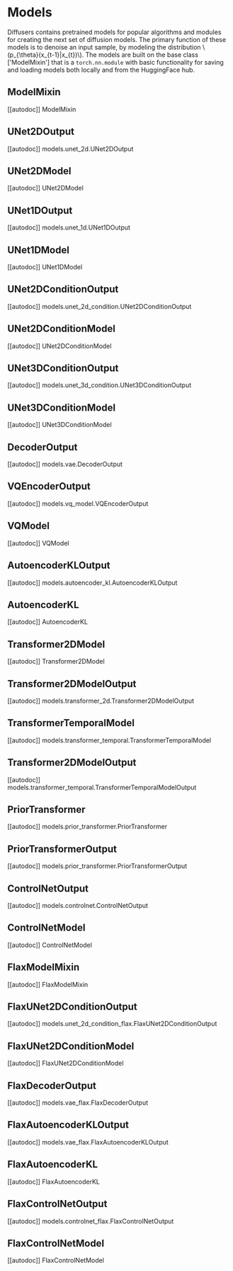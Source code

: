 <!--Copyright 2023 The HuggingFace Team. All rights reserved.

Licensed under the Apache License, Version 2.0 (the "License"); you may not use this file except in compliance with
the License. You may obtain a copy of the License at

http://www.apache.org/licenses/LICENSE-2.0

Unless required by applicable law or agreed to in writing, software distributed under the License is distributed on
an "AS IS" BASIS, WITHOUT WARRANTIES OR CONDITIONS OF ANY KIND, either express or implied. See the License for the
specific language governing permissions and limitations under the License.
-->

# Models

Diffusers contains pretrained models for popular algorithms and modules for creating the next set of diffusion models.
The primary function of these models is to denoise an input sample, by modeling the distribution \\(p_{\theta}(x_{t-1}|x_{t})\\). 
The models are built on the base class ['ModelMixin'] that is a `torch.nn.module` with basic functionality for saving and loading models both locally and from the HuggingFace hub.

## ModelMixin
[[autodoc]] ModelMixin

## UNet2DOutput
[[autodoc]] models.unet_2d.UNet2DOutput

## UNet2DModel
[[autodoc]] UNet2DModel

## UNet1DOutput
[[autodoc]] models.unet_1d.UNet1DOutput

## UNet1DModel
[[autodoc]] UNet1DModel

## UNet2DConditionOutput
[[autodoc]] models.unet_2d_condition.UNet2DConditionOutput

## UNet2DConditionModel
[[autodoc]] UNet2DConditionModel

## UNet3DConditionOutput
[[autodoc]] models.unet_3d_condition.UNet3DConditionOutput

## UNet3DConditionModel
[[autodoc]] UNet3DConditionModel

## DecoderOutput
[[autodoc]] models.vae.DecoderOutput

## VQEncoderOutput
[[autodoc]] models.vq_model.VQEncoderOutput

## VQModel
[[autodoc]] VQModel

## AutoencoderKLOutput
[[autodoc]] models.autoencoder_kl.AutoencoderKLOutput

## AutoencoderKL
[[autodoc]] AutoencoderKL

## Transformer2DModel
[[autodoc]] Transformer2DModel

## Transformer2DModelOutput
[[autodoc]] models.transformer_2d.Transformer2DModelOutput

## TransformerTemporalModel
[[autodoc]] models.transformer_temporal.TransformerTemporalModel

## Transformer2DModelOutput
[[autodoc]] models.transformer_temporal.TransformerTemporalModelOutput

## PriorTransformer
[[autodoc]] models.prior_transformer.PriorTransformer

## PriorTransformerOutput
[[autodoc]] models.prior_transformer.PriorTransformerOutput

## ControlNetOutput
[[autodoc]] models.controlnet.ControlNetOutput

## ControlNetModel
[[autodoc]] ControlNetModel

## FlaxModelMixin
[[autodoc]] FlaxModelMixin

## FlaxUNet2DConditionOutput
[[autodoc]] models.unet_2d_condition_flax.FlaxUNet2DConditionOutput

## FlaxUNet2DConditionModel
[[autodoc]] FlaxUNet2DConditionModel

## FlaxDecoderOutput
[[autodoc]] models.vae_flax.FlaxDecoderOutput

## FlaxAutoencoderKLOutput
[[autodoc]] models.vae_flax.FlaxAutoencoderKLOutput

## FlaxAutoencoderKL
[[autodoc]] FlaxAutoencoderKL

## FlaxControlNetOutput
[[autodoc]] models.controlnet_flax.FlaxControlNetOutput

## FlaxControlNetModel
[[autodoc]] FlaxControlNetModel
